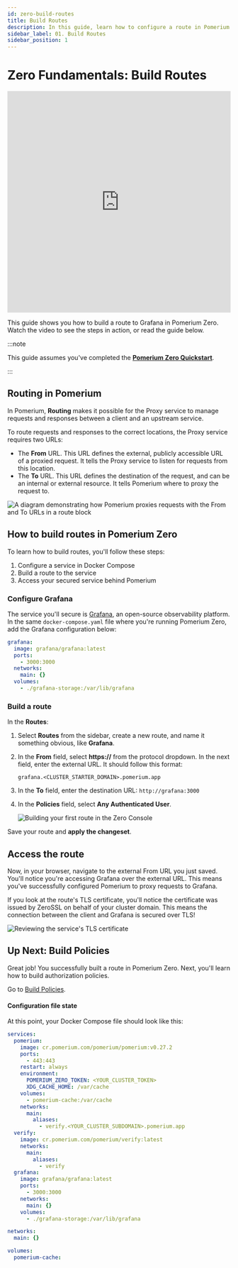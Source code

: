 ```yaml
---
id: zero-build-routes
title: Build Routes
description: In this guide, learn how to configure a route in Pomerium Zero that secures an instance of Grafana.
sidebar_label: 01. Build Routes
sidebar_position: 1
---
```


# Zero Fundamentals: Build Routes

<iframe
  width="100%"
  height="500"
  src="https://www.youtube.com/embed/-wAKnj_cY-E"
  frameborder="0"
  webkitallowfullscreen="true"
  mozallowfullscreen="true"
  allowfullscreen="true"></iframe>

This guide shows you how to build a route to Grafana in Pomerium Zero. Watch the video to see the steps in action, or read the guide below.

:::note

This guide assumes you've completed the [**Pomerium Zero Quickstart**](/docs/get-started/quickstart).

:::

## Routing in Pomerium

In Pomerium, **Routing** makes it possible for the Proxy service to manage requests and responses between a client and an upstream service.

To route requests and responses to the correct locations, the Proxy service requires two URLs:

- The **From** URL. This URL defines the external, publicly accessible URL of a proxied request. It tells the Proxy service to listen for requests from this location.
- The **To** URL. This URL defines the destination of the request, and can be an internal or external resource. It tells Pomerium where to proxy the request to.

![A diagram demonstrating how Pomerium proxies requests with the From and To URLs in a route block](./img/zero-routes/from-and-to-urls.png)

## How to build routes in Pomerium Zero

To learn how to build routes, you'll follow these steps:

1. Configure a service in Docker Compose
1. Build a route to the service
1. Access your secured service behind Pomerium

### Configure Grafana

The service you'll secure is [Grafana](https://grafana.com/), an open-source observability platform. In the same `docker-compose.yaml` file where you're running Pomerium Zero, add the Grafana configuration below:

```yaml
grafana:
  image: grafana/grafana:latest
  ports:
    - 3000:3000
  networks:
    main: {}
  volumes:
    - ./grafana-storage:/var/lib/grafana
```

### Build a route

In the **Routes**:

1. Select **Routes** from the sidebar, create a new route, and name it something obvious, like **Grafana**.

1. In the **From** field, select **https://** from the protocol dropdown. In the next field, enter the external URL. It should follow this format:

   `grafana.<CLUSTER_STARTER_DOMAIN>.pomerium.app`

1. In the **To** field, enter the destination URL: `http://grafana:3000`

1. In the **Policies** field, select **Any Authenticated User**.

   ![Building your first route in the Zero Console](./img/zero-routes/pz-courses-first-route.png)

Save your route and **apply the changeset**.

## Access the route

Now, in your browser, navigate to the external From URL you just saved. You'll notice you're accessing Grafana over the external URL. This means you've successfully configured Pomerium to proxy requests to Grafana.

If you look at the route's TLS certificate, you'll notice the certificate was issued by ZeroSSL on behalf of your cluster domain. This means the connection between the client and Grafana is secured over TLS!

![Reviewing the service's TLS certificate](./img/zero-routes/pz-courses-route-details.png)

## Up Next: Build Policies

Great job! You successfully built a route in Pomerium Zero. Next, you'll learn how to build authorization policies.

Go to [Build Policies](/docs/get-started/fundamentals/zero-build-policies).

#### Configuration file state

At this point, your Docker Compose file should look like this:

```yaml title="docker-compose.yaml"
services:
  pomerium:
    image: cr.pomerium.com/pomerium/pomerium:v0.27.2
    ports:
      - 443:443
    restart: always
    environment:
      POMERIUM_ZERO_TOKEN: <YOUR_CLUSTER_TOKEN>
      XDG_CACHE_HOME: /var/cache
    volumes:
      - pomerium-cache:/var/cache
    networks:
      main:
        aliases:
          - verify.<YOUR_CLUSTER_SUBDOMAIN>.pomerium.app
  verify:
    image: cr.pomerium.com/pomerium/verify:latest
    networks:
      main:
        aliases:
          - verify
  grafana:
    image: grafana/grafana:latest
    ports:
      - 3000:3000
    networks:
      main: {}
    volumes:
      - ./grafana-storage:/var/lib/grafana

networks:
  main: {}

volumes:
  pomerium-cache:
```
